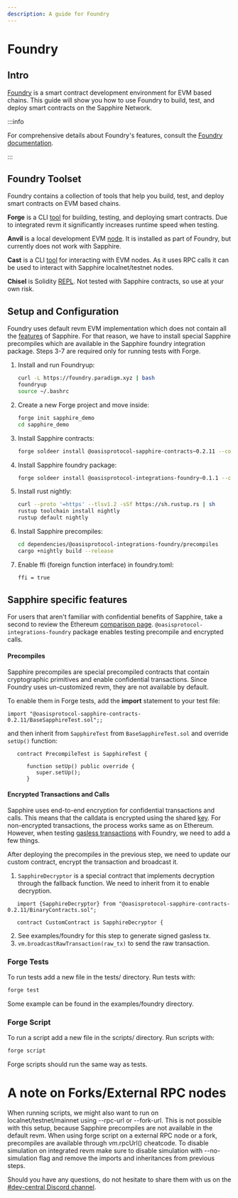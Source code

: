 ```yaml
---
description: A guide for Foundry
---
```


# Foundry

## Intro

[Foundry] is a smart contract development environment 
for EVM based chains. This guide will show you how to use Foundry to build, 
test, and deploy smart contracts on the Sapphire Network.


:::info

For comprehensive details about Foundry's features, consult the
[Foundry documentation].

:::

## Foundry Toolset

Foundry contains a collection of tools that help you build, test, and deploy 
smart contracts on EVM based chains.

**Forge** is a CLI [tool](https://book.getfoundry.sh/forge/) for building, testing, and deploying smart contracts. 
Due to integrated revm it significantly increases runtime speed when testing. 

**Anvil** is a local development EVM [node](https://book.getfoundry.sh/anvil/). 
It is installed as part of Foundry, but currently does not work with Sapphire.

**Cast** is a CLI [tool](https://book.getfoundry.sh/cast/) for interacting with EVM nodes. As it uses RPC calls it can be used
to interact with Sapphire localnet/testnet nodes.

**Chisel** is Solidity [REPL](https://book.getfoundry.sh/chisel/). Not tested with Sapphire contracts, so use at your own risk.


## Setup and Configuration

Foundry uses default revm EVM implementation which does not contain 
all the [features](https://docs.oasis.io/build/sapphire/ethereum) of Sapphire.
For that reason, we have to install special Sapphire precompiles which are 
available in the Sapphire foundry integration package. 
Steps 3-7 are required only for running tests with Forge.

1. Install and run Foundryup:
   ```bash
   curl -L https://foundry.paradigm.xyz | bash
   foundryup
   source ~/.bashrc
   ```
2. Create a new Forge project and move inside:
   ```bash
   forge init sapphire_demo
   cd sapphire_demo
   ```
3. Install Sapphire contracts:
   ```bash
   forge soldeer install @oasisprotocol-sapphire-contracts~0.2.11 --config-location foundry
   ```
4. Install Sapphire foundry package:
   ```bash
   forge soldeer install @oasisprotocol-integrations-foundry~0.1.1 --config-location foundry
   ```
5. Install rust nightly:
   ```bash
   curl --proto '=https' --tlsv1.2 -sSf https://sh.rustup.rs | sh
   rustup toolchain install nightly
   rustup default nightly
   ```
6. Install Sapphire precompiles:
   ```bash
   cd dependencies/@oasisprotocol-integrations-foundry/precompiles
   cargo +nightly build --release
   ```
7. Enable ffi (foreign function interface) in foundry.toml:
   ```bash
   ffi = true
   ```

## Sapphire specific features

For users that aren't familiar with confidential benefits of Sapphire, 
take a second to review the Ethereum [comparison page](https://docs.oasis.io/build/sapphire/ethereum).
`@oasisprotocol-integrations-foundry` package enables 
testing precompile and encrypted calls.

#### Precompiles

Sapphire precompiles are special precompiled contracts that 
contain cryptographic primitives and enable confidential transactions.
Since Foundry uses un-customized revm, they are not available by default.

To enable them in Forge tests, add the **import** statement to your test file:

```solidity
import "@oasisprotocol-sapphire-contracts-0.2.11/BaseSapphireTest.sol";;
```
and then inherit from `SapphireTest` from `BaseSapphireTest.sol` 
and override `setUp()` function:
```solidity
   contract PrecompileTest is SapphireTest {
      
      function setUp() public override {
         super.setUp();
      }
```

#### Encrypted Transactions and Calls

Sapphire uses end-to-end encryption for confidential transactions and calls.
This means that the calldata is encrypted using the shared [key](https://docs.oasis.io/build/sapphire/develop/concept).
For non-encrypted transactions, the process works same as on Ethereum.
However, when testing [gasless transactions](https://docs.oasis.io/build/sapphire/develop/gasless) with Foundry,
we need to add a few things.

After deploying the precompiles in the previous step, we need to 
update our custom contract, encrypt the transaction and broadcast it.

1. `SapphireDecryptor` is a special contract that implements decryption through the fallback function.
We need to inherit from it to enable decryption.
```solidity
   import {SapphireDecryptor} from "@oasisprotocol-sapphire-contracts-0.2.11/BinaryContracts.sol";

   contract CustomContract is SapphireDecryptor {
```
2. See examples/foundry for this step to generate signed gasless tx.
3. `vm.broadcastRawTransaction(raw_tx)` to send the raw transaction.


### Forge Tests

To run tests add a new file in the tests/ directory. Run tests with:
```bash
forge test
```
Some example can be found in the examples/foundry directory.

### Forge Script

To run a script add a new file in the scripts/ directory. Run scripts with:
```bash
forge script
```
Forge scripts should run the same way as tests.

# A note on Forks/External RPC nodes

When running scripts, we might also want to run on localnet/testnet/mainnet using --rpc-url or --fork-url.
This is not possible with this setup, because Sapphire precompiles are not available in the default revm.
When using forge script on a external RPC node or a fork, precompiles are available through vm.rpcUrl() cheatcode.
To disable simulation on integrated revm make sure to disable simulation with --no-simulation flag and 
remove the imports and inheritances from previous steps.


[Quickstart Tutorial]: https://github.com/oasisprotocol/docs/blob/main/docs/build/sapphire/quickstart.mdx

Should you have any questions, do not hesitate to share them with us on the
[#dev-central Discord channel][discord].

[Foundry]: https://github.com/foundry-rs/foundry
[Foundry documentation]: https://book.getfoundry.sh/
[discord]: https://oasis.io/discord
